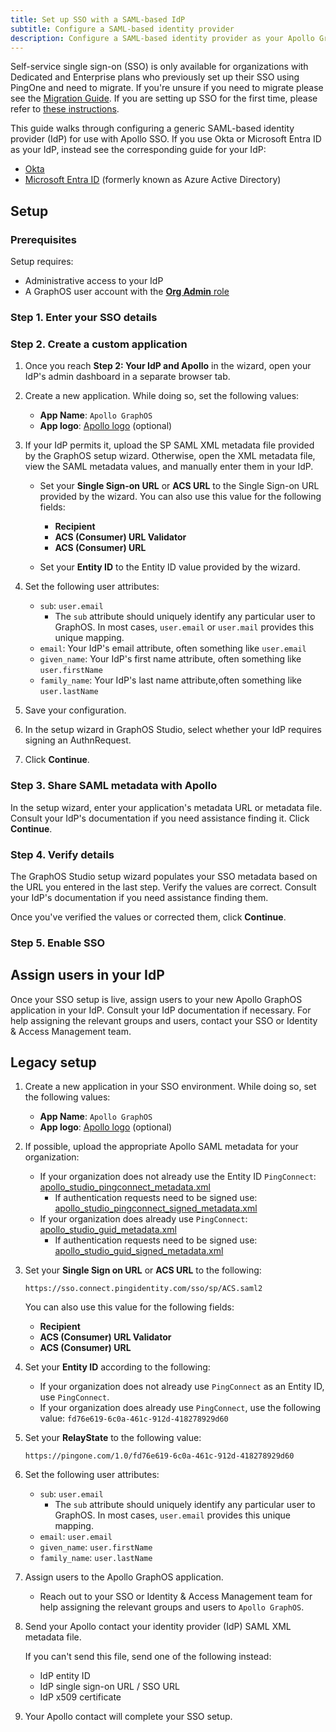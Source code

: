 ```yaml
---
title: Set up SSO with a SAML-based IdP
subtitle: Configure a SAML-based identity provider
description: Configure a SAML-based identity provider as your Apollo GraphOS organization's SSO provider.
---
```


<PremiumFeature>

Self-service single sign-on (SSO) is only available for organizations with Dedicated and Enterprise plans who previously set up their SSO using PingOne and need to migrate.
If you're unsure if you need to migrate please see the [Migration Guide](./migration#who-needs-to-migrate).
If you are setting up SSO for the first time, please refer to [these instructions](../saml-integration-guide).

</PremiumFeature>

This guide walks through configuring a generic SAML-based identity provider (IdP) for use with Apollo SSO.
If you use Okta or Microsoft Entra ID as your IdP, instead see the corresponding guide for your IdP:

- [Okta](./okta-integration-guide/)
- [Microsoft Entra ID](./microsoft-entra-id-integration-saml-guide/) (formerly known as Azure Active Directory)

## Setup

<SAMLSetupSteps idp="application" />

### Prerequisites

Setup requires:

- Administrative access to your IdP
- A GraphOS user account with the [**Org Admin** role](../members/#organization-wide-member-roles)

<!-- vale Apollo.Headings = NO -->

### Step 1. Enter your SSO details

<SSOShareDetails type="SAML" />

### Step 2. Create a custom application

1. Once you reach **Step 2: Your IdP and Apollo** in the wizard, open your IdP's admin dashboard in a separate browser tab.
2. Create a new application. While doing so, set the following values:

   - **App Name**: `Apollo GraphOS`
   - **App logo**: [Apollo logo](../../img/sso/apollo-sk-logo.png) (optional)

3. If your IdP permits it, upload the SP SAML XML metadata file provided by the GraphOS setup wizard. Otherwise, open the XML metadata file, view the SAML metadata values, and manually enter them in your IdP.

   - Set your **Single Sign-on URL** or **ACS URL** to the Single Sign-on URL provided by the wizard. You can also use this value for the following fields:

     - **Recipient**
     - **ACS (Consumer) URL Validator**
     - **ACS (Consumer) URL**

   - Set your **Entity ID** to the Entity ID value provided by the wizard.

4. Set the following user attributes:

   - `sub`: `user.email`
     - The `sub` attribute should uniquely identify any particular user to GraphOS. In most cases, `user.email` or `user.mail` provides this unique mapping.
   - `email`: Your IdP's email attribute, often something like `user.email`
   - `given_name`: Your IdP's first name attribute, often something like `user.firstName`
   - `family_name`: Your IdP's last name attribute,often something like `user.lastName`

5. Save your configuration.
6. In the setup wizard in GraphOS Studio, select whether your IdP requires signing an AuthnRequest.
7. Click **Continue**.

### Step 3. Share SAML metadata with Apollo

In the setup wizard, enter your application's metadata URL or metadata file.
Consult your IdP's documentation if you need assistance finding it.
Click **Continue**.

### Step 4. Verify details

The GraphOS Studio setup wizard populates your SSO metadata based on the URL you entered in the last step. Verify the values are correct. Consult your IdP's documentation if you need assistance finding them.

Once you've verified the values or corrected them, click **Continue**.

### Step 5. Enable SSO

<!-- vale Apollo.Headings = YES -->

<SSOLegacyUsers idp="your IdP" appType="application" />

## Assign users in your IdP

Once your SSO setup is live, assign users to your new Apollo GraphOS application in your IdP.
Consult your IdP documentation if necessary.
For help assigning the relevant groups and users, contact your SSO or Identity & Access Management team.

## Legacy setup

<SSOLegacyCaution />

<ExpansionPanel title="Click to see legacy instructions">

1. Create a new application in your SSO environment. While doing so, set the following values:

   - **App Name**: `Apollo GraphOS`
   - **App logo**: [Apollo logo](../../img/sso/apollo-sk-logo.png) (optional)

2. If possible, upload the appropriate Apollo SAML metadata for your organization:

   - If your organization does not already use the Entity ID `PingConnect`: [apollo_studio_pingconnect_metadata.xml](apollo_studio_pingconnect_metadata.xml)
     - If authentication requests need to be signed use: [apollo_studio_pingconnect_signed_metadata.xml](apollo_studio_pingconnect_signed_metadata.xml)
   - If your organization does already use `PingConnect`: [apollo_studio_guid_metadata.xml](apollo_studio_guid_metadata.xml)
     - If authentication requests need to be signed use: [apollo_studio_guid_signed_metadata.xml](apollo_studio_guid_signed_metadata.xml)

3. Set your **Single Sign on URL** or **ACS URL** to the following:

   `https://sso.connect.pingidentity.com/sso/sp/ACS.saml2`

   You can also use this value for the following fields:

   - **Recipient**
   - **ACS (Consumer) URL Validator**
   - **ACS (Consumer) URL**

4. Set your **Entity ID** according to the following:

   - If your organization does not already use `PingConnect` as an Entity ID, use `PingConnect`.
   - If your organization does already use `PingConnect`, use the following value:
     `fd76e619-6c0a-461c-912d-418278929d60`

5. Set your **RelayState** to the following value:

   `https://pingone.com/1.0/fd76e619-6c0a-461c-912d-418278929d60`

6. Set the following user attributes:

   - `sub`: `user.email`
     - The `sub` attribute should uniquely identify any particular user to GraphOS. In most cases, `user.email` provides this unique mapping.
   - `email`: `user.email`
   - `given_name`: `user.firstName`
   - `family_name`: `user.lastName`

7. Assign users to the Apollo GraphOS application.

   - Reach out to your SSO or Identity & Access Management team for help assigning the relevant groups and users to `Apollo GraphOS`.

8. Send your Apollo contact your identity provider (IdP) SAML XML metadata file.

   If you can't send this file, send one of the following instead:

   - IdP entity ID
   - IdP single sign-on URL / SSO URL
   - IdP x509 certificate

9. Your Apollo contact will complete your SSO setup.

</ExpansionPanel>
